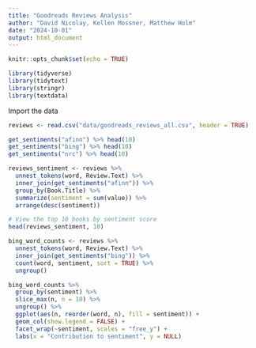 ```yaml
---
title: "Goodreads Reviews Analysis"
author: "David Nicolay, Kellen Mossner, Matthew Holm"
date: "2024-10-01"
output: html_document
---
```


```r
knitr::opts_chunk$set(echo = TRUE)
```

```r
library(tidyverse)
library(tidytext)
library(stringr)
library(textdata)
```

Import the data
```r
reviews <- read.csv("data/goodreads_reviews_all.csv", header = TRUE)
```

```r
get_sentiments("afinn") %>% head(10)
get_sentiments("bing") %>% head(10)
get_sentiments("nrc") %>% head(10)
```


```r
reviews_sentiment <- reviews %>%
  unnest_tokens(word, Review.Text) %>%
  inner_join(get_sentiments("afinn")) %>%
  group_by(Book.Title) %>%
  summarize(sentiment = sum(value)) %>%
  arrange(desc(sentiment))

# View the top 10 books by sentiment score
head(reviews_sentiment, 10)
```


```r
bing_word_counts <- reviews %>%
  unnest_tokens(word, Review.Text) %>%
  inner_join(get_sentiments("bing")) %>%
  count(word, sentiment, sort = TRUE) %>%
  ungroup()

bing_word_counts %>%
  group_by(sentiment) %>%
  slice_max(n, n = 10) %>%
  ungroup() %>%
  ggplot(aes(n, reorder(word, n), fill = sentiment)) +
  geom_col(show.legend = FALSE) +
  facet_wrap(~sentiment, scales = "free_y") +
  labs(x = "Contribution to sentiment", y = NULL)
```

